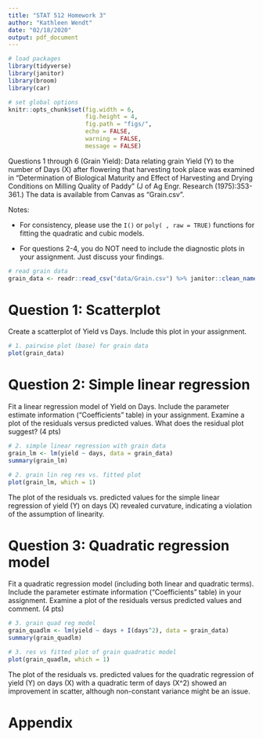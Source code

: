 ```yaml
---
title: "STAT 512 Homework 3"
author: "Kathleen Wendt"
date: "02/18/2020"
output: pdf_document
---
```


```r
# load packages
library(tidyverse)
library(janitor)
library(broom)
library(car)
```

```r
# set global options
knitr::opts_chunk$set(fig.width = 6, 
                      fig.height = 4, 
                      fig.path = "figs/",
                      echo = FALSE, 
                      warning = FALSE, 
                      message = FALSE)
```

Questions 1 through 6 (Grain Yield): Data relating grain Yield (Y) to the number of Days (X) after flowering that harvesting took place was examined in “Determination of Biological Maturity and Effect of Harvesting and Drying Conditions on Milling Quality of Paddy” (J of Ag Engr. Research (1975):353-361.) The data is available from Canvas as “Grain.csv”.

Notes:

- For consistency, please use the `I()` or `poly( , raw = TRUE)` functions for fitting the quadratic and cubic models.

- For questions 2-4, you do NOT need to include the diagnostic plots in your assignment. Just discuss your findings.

```r
# read grain data
grain_data <- readr::read_csv("data/Grain.csv") %>% janitor::clean_names()
```

# Question 1: Scatterplot

Create a scatterplot of Yield vs Days. Include this plot in your assignment.

```r
# 1. pairwise plot (base) for grain data
plot(grain_data)
```

# Question 2: Simple linear regression

Fit a linear regression model of Yield on Days. Include the parameter estimate information (“Coefficients” table) in your assignment. Examine a plot of the residuals versus predicted values. What does the residual plot suggest? (4 pts)

```r
# 2. simple linear regression with grain data
grain_lm <- lm(yield ~ days, data = grain_data)
summary(grain_lm)
```

```r
# 2. grain lin reg res vs. fitted plot
plot(grain_lm, which = 1)
```

The plot of the residuals vs. predicted values for the simple linear regression of yield (Y) on days (X) revealed curvature, indicating a violation of the assumption of linearity.

# Question 3: Quadratic regression model

Fit a quadratic regression model (including both linear and quadratic terms). Include the parameter estimate information (“Coefficients” table) in your assignment. Examine a plot of the residuals versus predicted values and comment. (4 pts)

```r
# 3. grain quad reg model
grain_quadlm <- lm(yield ~ days + I(days^2), data = grain_data)
summary(grain_quadlm)
```

```r
# 3. res vs fitted plot of grain quadratic model 
plot(grain_quadlm, which = 1)
```

The plot of the residuals vs. predicted values for the quadratic regression of yield (Y) on days (X) with a quadratic term of days (X^2) showed an improvement in scatter, although non-constant variance might be an issue.

\newpage

# Appendix

```r
```
